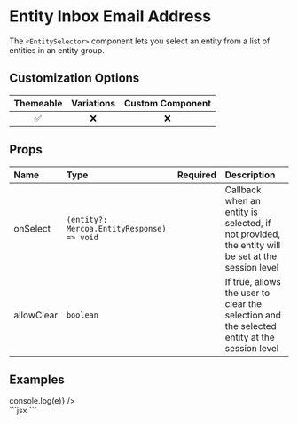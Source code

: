 
# Entity Inbox Email Address

The `<EntitySelector>` component lets you select an entity from a list of entities in an entity group.

## Customization Options

| Themeable | Variations | Custom Component |
| :-------: | :--------: | :--------------: |
|    ✅     |     ❌     |        ❌        |

## Props

| Name       | Type                                       | Required | Description                                                                                       |
| :--------- | :----------------------------------------- | :------- | :------------------------------------------------------------------------------------------------ |
| onSelect   | `(entity?: Mercoa.EntityResponse) => void` |          | Callback when an entity is selected, if not provided, the entity will be set at the session level |
| allowClear | `boolean`                                  |          | If true, allows the user to clear the selection and the selected entity at the session level      |

## Examples

<ComponentContainer>
  <div style={{ marginBottom: '100px' }}>
    <EntitySelector onSelect={(e) => console.log(e)} />
  </div>
  ```jsx
  <EntitySelector />
  ```
</ComponentContainer>
